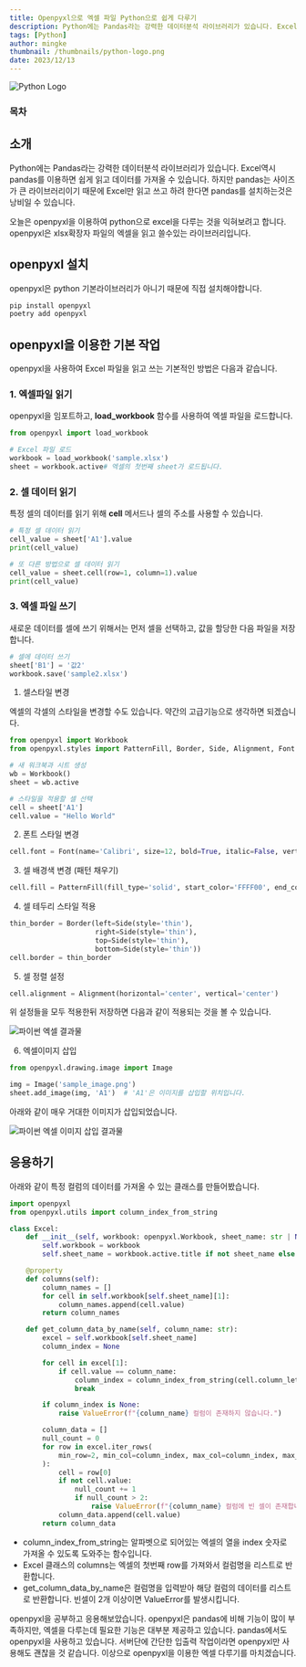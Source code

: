 ```yaml
---
title: Openpyxl으로 엑셀 파일 Python으로 쉽게 다루기
description: Python에는 Pandas라는 강력한 데이터분석 라이브러리가 있습니다. Excel역시 pandas를 이용하면 쉽게 읽고 데이터를 가져올 수 있습니다. 하지만 pandas는 사이즈가 큰 라이브러리이기 때문에 Excel만 읽고 쓰고 하려 한다면 pandas를 설치하는것은 낭비일 수 있습니다. 오늘은 openpyxl을 이용하여 python으로 excel을 다루는 것을 익혀보려고 합니다. openpyxl은 xlsx확장자 파일의 엑셀을 읽고 쓸수있는 라이브러리입니다.
tags: [Python]
author: mingke
thumbnail: /thumbnails/python-logo.png
date: 2023/12/13
---
```


<Image src="/thumbnails/python-logo.png" alt="Python Logo" />

### 목차

## 소개

Python에는 Pandas라는 강력한 데이터분석 라이브러리가 있습니다. Excel역시 pandas를 이용하면 쉽게 읽고 데이터를 가져올 수 있습니다. 하지만 pandas는 사이즈가 큰 라이브러리이기 때문에 Excel만 읽고 쓰고 하려 한다면 pandas를 설치하는것은 낭비일 수 있습니다.

오늘은 openpyxl을 이용하여 python으로 excel을 다루는 것을 익혀보려고 합니다. openpyxl은 xlsx확장자 파일의 엑셀을 읽고 쓸수있는 라이브러리입니다.

## openpyxl 설치

openpyxl은 python 기본라이브러리가 아니기 때문에 직접 설치해야합니다.

```python
pip install openpyxl
poetry add openpyxl
```

## openpyxl을 이용한 기본 작업

openpyxl을 사용하여 Excel 파일을 읽고 쓰는 기본적인 방법은 다음과 같습니다.

### 1. 엑셀파일 읽기

openpyxl을 임포트하고, **load_workbook** 함수를 사용하여 엑셀 파일을 로드합니다.

```python
from openpyxl import load_workbook

# Excel 파일 로드
workbook = load_workbook('sample.xlsx')
sheet = workbook.active# 엑셀의 첫번째 sheet가 로드됩니다.
```

### **2. 셀 데이터 읽기**

특정 셀의 데이터를 읽기 위해 **cell** 메서드나 셀의 주소를 사용할 수 있습니다.

```python
# 특정 셀 데이터 읽기
cell_value = sheet['A1'].value
print(cell_value)

# 또 다른 방법으로 셀 데이터 읽기
cell_value = sheet.cell(row=1, column=1).value
print(cell_value)

```

### **3. 엑셀 파일 쓰기**

새로운 데이터를 셀에 쓰기 위해서는 먼저 셀을 선택하고, 값을 할당한 다음 파일을 저장합니다.

```python
# 셀에 데이터 쓰기
sheet['B1'] = '값2'
workbook.save('sample2.xlsx')

```

1. 셀스타일 변경

엑셀의 각셀의 스타일을 변경할 수도 있습니다. 약간의 고급기능으로 생각하면 되겠습니다.

```python
from openpyxl import Workbook
from openpyxl.styles import PatternFill, Border, Side, Alignment, Font

# 새 워크북과 시트 생성
wb = Workbook()
sheet = wb.active

# 스타일을 적용할 셀 선택
cell = sheet['A1']
cell.value = "Hello World"

```

2. 폰트 스타일 변경

```python
cell.font = Font(name='Calibri', size=12, bold=True, italic=False, vertAlign=None, underline='none', strike=False, color='FF0000')

```

3. 셀 배경색 변경 (패턴 채우기)

```python
cell.fill = PatternFill(fill_type='solid', start_color='FFFF00', end_color='FFFF00')

```

4. 셀 테두리 스타일 적용

```python
thin_border = Border(left=Side(style='thin'),
                     right=Side(style='thin'),
                     top=Side(style='thin'),
                     bottom=Side(style='thin'))
cell.border = thin_border

```

5. 셀 정렬 설정

```python
cell.alignment = Alignment(horizontal='center', vertical='center')

```

위 설정들을 모두 적용한뒤 저장하면 다음과 같이 적용되는 것을 볼 수 있습니다.

<Image src="/openpyxl-python-excel/01.png" alt="파이썬 엑셀 결과물" caption="엑셀 결과물" />

6. 엑셀이미지 삽입

```python
from openpyxl.drawing.image import Image

img = Image('sample_image.png')
sheet.add_image(img, 'A1')  # 'A1'은 이미지를 삽입할 위치입니다.
```

아래와 같이 매우 거대한 이미지가 삽입되었습니다.

<Image
  src="/openpyxl-python-excel/02.jpg"
  alt="파이썬 엑셀 이미지 삽입 결과물"
  caption="엑셀 이미지 삽입 결과물"
/>

## 응용하기

아래와 같이 특정 컬럼의 데이터를 가져올 수 있는 클래스를 만들어봤습니다.

```python
import openpyxl
from openpyxl.utils import column_index_from_string

class Excel:
    def __init__(self, workbook: openpyxl.Workbook, sheet_name: str | None = None):
        self.workbook = workbook
        self.sheet_name = workbook.active.title if not sheet_name else sheet_name

    @property
    def columns(self):
        column_names = []
        for cell in self.workbook[self.sheet_name][1]:
            column_names.append(cell.value)
        return column_names

    def get_column_data_by_name(self, column_name: str):
        excel = self.workbook[self.sheet_name]
        column_index = None

        for cell in excel[1]:
            if cell.value == column_name:
                column_index = column_index_from_string(cell.column_letter)
                break

        if column_index is None:
            raise ValueError(f"{column_name} 컬럼이 존재하지 않습니다.")

        column_data = []
        null_count = 0
        for row in excel.iter_rows(
            min_row=2, min_col=column_index, max_col=column_index, max_row=excel.max_row
        ):
            cell = row[0]
            if not cell.value:
                null_count += 1
                if null_count > 2:
                    raise ValueError(f"{column_name} 컬럼에 빈 셀이 존재합니다. 데이터를 확인해주세요.")
            column_data.append(cell.value)
        return column_data
```

- column_index_from_string는 알파벳으로 되어있는 엑셀의 열을 index 숫자로 가져올 수 있도록 도와주는 함수입니다.
- Excel 클래스의 columns는 엑셀의 첫번째 row를 가져와서 컬럼명을 리스트로 반환합니다.
- get_column_data_by_name은 컬럼명을 입력받아 해당 컬럼의 데이터를 리스트로 반환합니다. 빈셀이 2개 이상이면 ValueError를 발생시킵니다.

openpyxl을 공부하고 응용해보았습니다. openpyxl은 pandas에 비해 기능이 많이 부족하지만, 엑셀을 다루는데 필요한 기능은 대부분 제공하고 있습니다. pandas에서도 openpyxl을 사용하고 있습니다.
서버단에 간단한 입출력 작업이라면 openpyxl만 사용해도 괜찮을 것 같습니다.
이상으로 openpyxl을 이용한 엑셀 다루기를 마치겠습니다.
